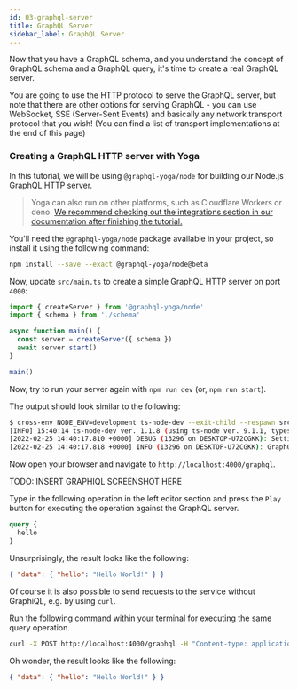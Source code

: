```yaml
---
id: 03-graphql-server
title: GraphQL Server
sidebar_label: GraphQL Server
---
```


Now that you have a GraphQL schema, and you understand the concept of GraphQL schema and a GraphQL query, it's time to create a real GraphQL server.

You are going to use the HTTP protocol to serve the GraphQL server, but note that there are other options for serving GraphQL - you can use WebSocket, SSE (Server-Sent Events) and basically any network transport protocol that you wish! (You can find a list of transport implementations at the end of this page)

### Creating a GraphQL HTTP server with Yoga

In this tutorial, we will be using `@graphql-yoga/node` for building our Node.js GraphQL HTTP server.

> Yoga can also run on other platforms, such as Cloudflare Workers or deno. [We recommend checking out the integrations section in our documentation after finishing the tutorial.](/docs/integrations/integration-with-cloudflare-workers)

<Instruction>

You'll need the `@graphql-yoga/node` package available in your project, so install it using the following command:

```bash
npm install --save --exact @graphql-yoga/node@beta
```

</Instruction>

<Instruction>

Now, update `src/main.ts` to create a simple GraphQL HTTP server on port `4000`:

```typescript
import { createServer } from '@graphql-yoga/node'
import { schema } from './schema'

async function main() {
  const server = createServer({ schema })
  await server.start()
}

main()
```

</Instruction>

Now, try to run your server again with `npm run dev` (or, `npm run start`).

The output should look similar to the following:

```bash
$ cross-env NODE_ENV=development ts-node-dev --exit-child --respawn src/main.ts
[INFO] 15:40:14 ts-node-dev ver. 1.1.8 (using ts-node ver. 9.1.1, typescript ver. 4.5.5)
[2022-02-25 14:40:17.810 +0000] DEBUG (13296 on DESKTOP-U72CGKK): Setting up server.
[2022-02-25 14:40:17.818 +0000] INFO (13296 on DESKTOP-U72CGKK): GraphQL Server running at http://127.0.0.1:4000/graphql.
```

Now open your browser and navigate to `http://localhost:4000/graphql`.

TODO: INSERT GRAPHIQL SCREENSHOT HERE

<Instruction>

Type in the following operation in the left editor section and press the `Play` button for executing the operation against the GraphQL server.

```graphql
query {
  hello
}
```

</Instruction>

Unsurprisingly, the result looks like the following:

```json
{ "data": { "hello": "Hello World!" } }
```

Of course it is also possible to send requests to the service without GraphiQL, e.g. by using `curl`.

<Instruction>

Run the following command within your terminal for executing the same query operation.

```bash
curl -X POST http://localhost:4000/graphql -H "Content-type: application/json" --data-raw '{"query": "query { hello }"}'
```

</Instruction>

Oh wonder, the result looks like the following:

```json
{ "data": { "hello": "Hello World!" } }
```
